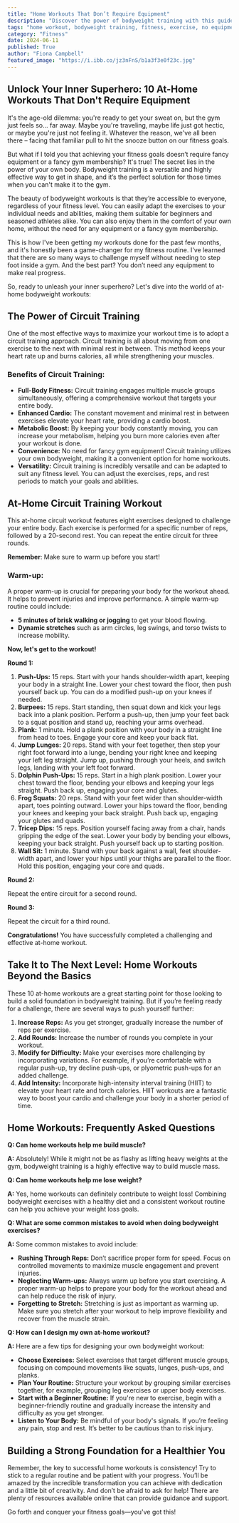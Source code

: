 ```yaml
---
title: "Home Workouts That Don’t Require Equipment"
description: "Discover the power of bodyweight training with this guide to effective at-home workouts that don't require any equipment. Learn about circuit training, get a sample workout routine, and find answers to common questions about achieving fitness goals at home."
tags: "home workout, bodyweight training, fitness, exercise, no equipment, circuit training, beginner workout, workout routine, fitness tips, weight loss, muscle building"
category: "Fitness"
date: 2024-06-11
published: True
author: "Fiona Campbell"
featured_image: "https://i.ibb.co/jz3nFnS/b1a3f3e0f23c.jpg"
---
```


##  Unlock Your Inner Superhero: 10 At-Home Workouts That Don't Require Equipment

It's the age-old dilemma: you're ready to get your sweat on, but the gym just feels so… far away. Maybe you're traveling, maybe life just got hectic, or maybe you're just not feeling it. Whatever the reason, we've all been there – facing that familiar pull to hit the snooze button on our fitness goals.

But what if I told you that achieving your fitness goals doesn’t require fancy equipment or a fancy gym membership? It's true! The secret lies in the power of your own body. Bodyweight training is a versatile and highly effective way to get in shape, and it’s the perfect solution for those times when you can't make it to the gym.

The beauty of bodyweight workouts is that they’re accessible to everyone, regardless of your fitness level. You can easily adapt the exercises to your individual needs and abilities, making them suitable for beginners and seasoned athletes alike.  You can also enjoy them in the comfort of your own home, without the need for any equipment or a fancy gym membership.

This is how I've been getting my workouts done for the past few months, and it's honestly been a game-changer for my fitness routine. I've learned that there are so many ways to challenge myself without needing to step foot inside a gym. And the best part? You don’t need any equipment to make real progress. 

So, ready to unleash your inner superhero? Let's dive into the world of at-home bodyweight workouts:

## The Power of Circuit Training

One of the most effective ways to maximize your workout time is to adopt a circuit training approach. Circuit training is all about moving from one exercise to the next with minimal rest in between. This method keeps your heart rate up and burns calories, all while strengthening your muscles.

###  Benefits of Circuit Training:

* **Full-Body Fitness:** Circuit training engages multiple muscle groups simultaneously, offering a comprehensive workout that targets your entire body.
* **Enhanced Cardio:**  The constant movement and minimal rest in between exercises elevate your heart rate, providing a cardio boost.
* **Metabolic Boost:** By keeping your body constantly moving, you can increase your metabolism, helping you burn more calories even after your workout is done.
* **Convenience:**  No need for fancy gym equipment! Circuit training utilizes your own bodyweight, making it a convenient option for home workouts.
* **Versatility:** Circuit training is incredibly versatile and can be adapted to suit any fitness level. You can adjust the exercises, reps, and rest periods to match your goals and abilities.

## At-Home Circuit Training Workout

This at-home circuit workout features eight exercises designed to challenge your entire body. Each exercise is performed for a specific number of reps, followed by a 20-second rest. You can repeat the entire circuit for three rounds. 

**Remember**: Make sure to warm up before you start!  

### Warm-up: 

A proper warm-up is crucial for preparing your body for the workout ahead. It helps to prevent injuries and improve performance. A simple warm-up routine could include:

* **5 minutes of brisk walking or jogging** to get your blood flowing. 
* **Dynamic stretches** such as arm circles, leg swings, and torso twists to increase mobility.  

**Now, let's get to the workout!**

**Round 1:**

1. **Push-Ups:**  15 reps.  Start with your hands shoulder-width apart, keeping your body in a straight line.  Lower your chest toward the floor, then push yourself back up. You can do a modified push-up on your knees if needed. 
2. **Burpees:** 15 reps. Start standing, then squat down and kick your legs back into a plank position. Perform a push-up, then jump your feet back to a squat position and stand up, reaching your arms overhead. 
3. **Plank:** 1 minute.  Hold a plank position with your body in a straight line from head to toes.  Engage your core and keep your back flat. 
4. **Jump Lunges:**  20 reps. Stand with your feet together, then step your right foot forward into a lunge, bending your right knee and keeping your left leg straight.  Jump up, pushing through your heels, and switch legs, landing with your left foot forward. 
5. **Dolphin Push-Ups:** 15 reps.  Start in a high plank position.  Lower your chest toward the floor, bending your elbows and keeping your legs straight.  Push back up, engaging your core and glutes. 
6. **Frog Squats:** 20 reps.  Stand with your feet wider than shoulder-width apart, toes pointing outward.  Lower your hips toward the floor, bending your knees and keeping your back straight.  Push back up, engaging your glutes and quads. 
7. **Tricep Dips:**  15 reps.  Position yourself facing away from a chair, hands gripping the edge of the seat.  Lower your body by bending your elbows, keeping your back straight.  Push yourself back up to starting position.
8. **Wall Sit:**  1 minute.  Stand with your back against a wall, feet shoulder-width apart, and lower your hips until your thighs are parallel to the floor.  Hold this position, engaging your core and quads.

**Round 2:**

Repeat the entire circuit for a second round. 

**Round 3:**

Repeat the circuit for a third round.

**Congratulations!** You have successfully completed a challenging and effective at-home workout.  

## Take It to The Next Level: Home Workouts Beyond the Basics

These 10 at-home workouts are a great starting point for those looking to build a solid foundation in bodyweight training. But if you’re feeling ready for a challenge, there are several ways to push yourself further:

1. **Increase Reps:**  As you get stronger, gradually increase the number of reps per exercise.
2. **Add Rounds:**  Increase the number of rounds you complete in your workout.
3. **Modify for Difficulty:** Make your exercises more challenging by incorporating variations.  For example, if you’re comfortable with a regular push-up, try decline push-ups, or plyometric push-ups for an added challenge.
4. **Add Intensity:** Incorporate high-intensity interval training (HIIT) to elevate your heart rate and torch calories.  HIIT workouts are a fantastic way to boost your cardio and challenge your body in a shorter period of time.

##  Home Workouts: Frequently Asked Questions

**Q: Can home workouts help me build muscle?**

**A:** Absolutely!  While it might not be as flashy as lifting heavy weights at the gym, bodyweight training is a highly effective way to build muscle mass. 

**Q: Can home workouts help me lose weight?**

**A:**  Yes, home workouts can definitely contribute to weight loss! Combining bodyweight exercises with a healthy diet and a consistent workout routine can help you achieve your weight loss goals.

**Q: What are some common mistakes to avoid when doing bodyweight exercises?**

**A:** Some common mistakes to avoid include:

* **Rushing Through Reps:**  Don’t sacrifice proper form for speed.  Focus on controlled movements to maximize muscle engagement and prevent injuries.
* **Neglecting Warm-ups:** Always warm up before you start exercising.  A proper warm-up helps to prepare your body for the workout ahead and can help reduce the risk of injury.
* **Forgetting to Stretch:** Stretching is just as important as warming up. Make sure you stretch after your workout to help improve flexibility and recover from the muscle strain. 

**Q: How can I design my own at-home workout?**

**A:** Here are a few tips for designing your own bodyweight workout:

* **Choose Exercises:** Select exercises that target different muscle groups, focusing on compound movements like squats, lunges, push-ups, and planks.
* **Plan Your Routine:**  Structure your workout by grouping similar exercises together, for example, grouping leg exercises or upper body exercises. 
* **Start with a Beginner Routine:**  If you're new to exercise, begin with a beginner-friendly routine and gradually increase the intensity and difficulty as you get stronger.
* **Listen to Your Body:**  Be mindful of your body's signals. If you’re feeling any pain, stop and rest.  It’s better to be cautious than to risk injury.

## Building a Strong Foundation for a Healthier You

Remember, the key to successful home workouts is consistency!  Try to stick to a regular routine and be patient with your progress.  You’ll be amazed by the incredible transformation you can achieve with dedication and a little bit of creativity.  And don’t be afraid to ask for help! There are plenty of resources available online that can provide guidance and support.  

Go forth and conquer your fitness goals—you've got this!
